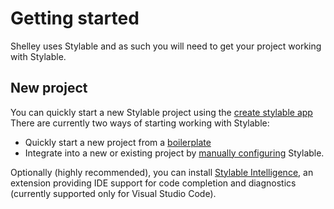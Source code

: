 
<Meta title="Getting started" />

# Getting started

Shelley uses Stylable and as such you will need to get your project working with Stylable.

## New project

You can quickly start a new Stylable project using the [create stylable app]()
There are currently two ways of starting working with Stylable:

- Quickly start a new project from a [boilerplate](https://stylable.io/docs/getting-started/boilerplate)
- Integrate into a new or existing project by [manually configuring](https://stylable.io/docs/getting-started/manual-integration) Stylable.

Optionally (highly recommended), you can install [Stylable Intelligence](https://stylable.io/docs/getting-started/tooling/stylable-intelligence), an extension providing IDE support for code completion and diagnostics (currently supported only for Visual Studio Code).
